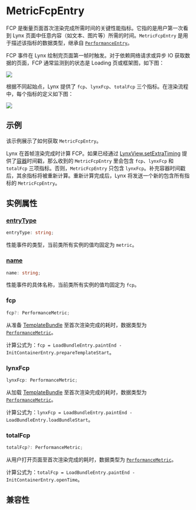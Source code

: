 
# MetricFcpEntry

FCP 是衡量页面首次渲染完成所需时间的关键性能指标。它指的是用户第一次看到 Lynx 页面中任意内容（如文本、图片等）所需的时间。`MetricFcpEntry` 是用于描述该指标的数据类型，继承自 [`PerformanceEntry`](../performance-entry)。

FCP 事件在 Lynx 绘制完页面第一帧时触发。对于依赖网络请求或异步 IO 获取数据的页面，FCP 通常监测到的状态是 Loading 页或框架图，如下图：

<img src="https://lf-lynx.tiktok-cdns.com/obj/lynx-artifacts-oss-sg/lynx-website/assets/doc/performance-metrics-fcp.png" />

根据不同起始点，Lynx 提供了 `fcp`、`lynxFcp`、`totalFcp` 三个指标。在渲染流程中，每个指标的定义如下图：

<img src="https://lf-lynx.tiktok-cdns.com/obj/lynx-artifacts-oss-sg/lynx-website/assets/doc/metric-fcp-entry.png" />

## 示例

该示例展示了如何获取 `MetricFcpEntry`。

Lynx 在首帧渲染完成时计算 FCP。如果已经通过 [LynxView.setExtraTiming](/api/lynx-native-api/lynx-view/set-extra-timing) 提供了[容器](/guide/spec#container)时间戳，那么收到的 `MetricFcpEntry` 里会包含 `fcp`、`lynxFcp` 和 `totalFcp` 三项指标。否则，`MetricFcpEntry` 只包含 `lynxFcp`。补充容器时间戳后，其余指标将被重新计算。重新计算完成后，Lynx 将发送一个新的包含所有指标的 `MetricFcpEntry`。


<Go
  example="performance-api"
  defaultFile="src/fcp_entry/index.tsx"
  defaultEntryFile="dist/fcp_entry.lynx.bundle"
  img="https://lf-lynx.tiktok-cdns.com/obj/lynx-artifacts-oss-sg/lynx-website/assets/doc/metric-fcp-entry-demo.jpeg"
  entry="src/fcp_entry"
  highlight="{10-20}"
/>
## 实例属性

### [entryType](/api/lynx-api/performance-api/performance-entry#entryType)

```ts
entryType: string;
```

性能事件的类型，当前类所有实例的值均固定为 `metric`。

### [name](/api/lynx-api/performance-api/performance-entry#name)

```ts
name: string;
```

性能事件的具体名称，当前类所有实例的值均固定为 `fcp`。

### fcp

```ts
fcp?: PerformanceMetric;
```

从准备 [TemplateBundle](/api/lynx-native-api/template-bundle) 至首次渲染完成的耗时，数据类型为 [`PerformanceMetric`](/api/lynx-api/performance-api/performance-metric)。

计算公式为：`fcp = LoadBundleEntry.paintEnd - InitContainerEntry.prepareTemplateStart`。

### lynxFcp

```ts
lynxFcp: PerformanceMetric;
```

从加载 [TemplateBundle](/api/lynx-native-api/template-bundle) 至首次渲染完成的耗时，数据类型为 [`PerformanceMetric`](/api/lynx-api/performance-api/performance-metric)。

计算公式为：`lynxFcp = LoadBundleEntry.paintEnd - LoadBundleEntry.loadBundleStart`。

### totalFcp

```ts
totalFcp?: PerformanceMetric;
```

从用户打开页面至首次渲染完成的耗时，数据类型为 [`PerformanceMetric`](/api/lynx-api/performance-api/performance-metric)。

计算公式为：`totalFcp = LoadBundleEntry.paintEnd - InitContainerEntry.openTime`。

## 兼容性


<LegacyCompatTable metadata="lynx-api/performance-api/performance-entry/metric-fcp-entry" />
